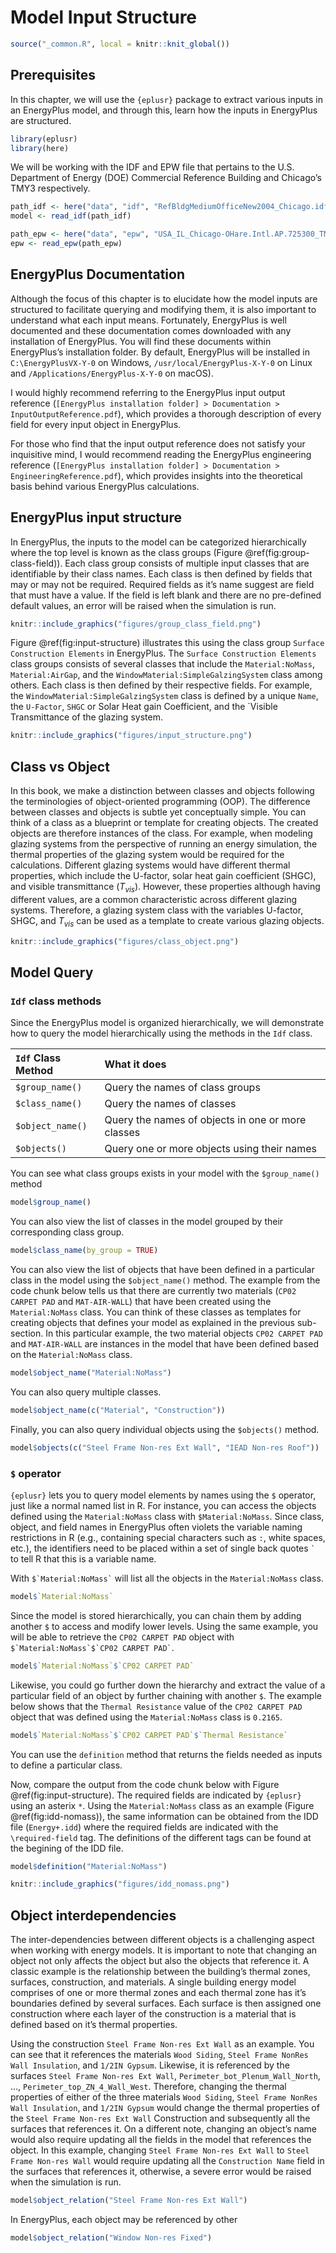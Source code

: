 # Model Input Structure {#input}

```r
source("_common.R", local = knitr::knit_global())
```

## Prerequisites

In this chapter, we will use the `{eplusr}` package to extract various inputs in
an EnergyPlus model, and through this, learn how the inputs in EnergyPlus are
structured.

```r
library(eplusr)
library(here)
```

We will be working with the IDF and EPW file that pertains to the U.S.
Department of Energy (DOE) Commercial Reference Building and Chicago's TMY3
respectively.

```r
path_idf <- here("data", "idf", "RefBldgMediumOfficeNew2004_Chicago.idf")
model <- read_idf(path_idf)

path_epw <- here("data", "epw", "USA_IL_Chicago-OHare.Intl.AP.725300_TMY3.epw")
epw <- read_epw(path_epw)
```

## EnergyPlus Documentation

Although the focus of this chapter is to elucidate how the model inputs are
structured to facilitate querying and modifying them, it is also important to
understand what each input means. Fortunately, EnergyPlus is well documented and
these documentation comes downloaded with any installation of EnergyPlus. You
will find these documents within EnergyPlus's installation folder. By default,
EnergyPlus will be installed in `C:\EnergyPlusVX-Y-0` on Windows,
`/usr/local/EnergyPlus-X-Y-0` on Linux and `/Applications/EnergyPlus-X-Y-0` on
macOS).

I would highly recommend referring to the EnergyPlus input output reference
(`[EnergyPlus installation folder] > Documentation > InputOutputReference.pdf`),
which provides a thorough description of every field for every input object in
EnergyPlus.

For those who find that the input output reference does not satisfy your
inquisitive mind, I would recommend reading the EnergyPlus engineering reference
(`[EnergyPlus installation folder] > Documentation > EngineeringReference.pdf`),
which provides insights into the theoretical basis behind various EnergyPlus
calculations.

## EnergyPlus input structure

In EnergyPlus, the inputs to the model can be categorized hierarchically where
the top level is known as the class groups (Figure
\@ref(fig:group-class-field)). Each class group consists of multiple input
classes that are identifiable by their class names. Each class is then defined
by fields that may or may not be required. Required fields as it's name suggest
are field that must have a value. If the field is left blank and there are no
pre-defined default values, an error will be raised when the simulation is run.

```r
knitr::include_graphics("figures/group_class_field.png")
```

Figure \@ref(fig:input-structure) illustrates this using the class group
`Surface Construction Elements` in EnergyPlus. The
`Surface Construction Elements` class groups consists of several classes that
include the `Material:NoMass`, `Material:AirGap`, and the
`WindowMaterial:SimpleGalzingSystem` class among others. Each class is then
defined by their respective fields. For example, the
`WindowMaterial:SimpleGalzingSystem` class is defined by a unique `Name`, the
`U-Factor`, `SHGC` or Solar Heat gain Coefficient, and the \`Visible
Transmittance of the glazing system.

```r
knitr::include_graphics("figures/input_structure.png")
```

## Class vs Object

In this book, we make a distinction between classes and objects following the
terminologies of object-oriented programming (OOP). The difference between
classes and objects is subtle yet conceptually simple. You can think of a class
as a blueprint or template for creating objects. The created objects are
therefore instances of the class. For example, when modeling glazing systems
from the perspective of running an energy simulation, the thermal properties of
the glazing system would be required for the calculations. Different glazing
systems would have different thermal properties, which include the U-factor,
solar heat gain coefficient (SHGC), and visible transmittance ($T_{vis}$).
However, these properties although having different values, are a common
characteristic across different glazing systems. Therefore, a glazing system
class with the variables U-factor, SHGC, and $T_{vis}$ can be used as a template
to create various glazing objects.

```r
knitr::include_graphics("figures/class_object.png")
```

## Model Query

### `Idf` class methods

Since the EnergyPlus model is organized hierarchically, we will demonstrate how
to query the model hierarchically using the methods in the `Idf` class.

| `Idf` Class Method | What it does                                      |
|:-------------------|:--------------------------------------------------|
| `$group_name()`    | Query the names of class groups                   |
| `$class_name()`    | Query the names of classes                        |
| `$object_name()`   | Query the names of objects in one or more classes |
| `$objects()`       | Query one or more objects using their names       |

You can see what class groups exists in your model with the `$group_name()`
method

```r
model$group_name()
```

You can also view the list of classes in the model grouped by their
corresponding class group.

```r
model$class_name(by_group = TRUE)
```

You can also view the list of objects that have been defined in a particular
class in the model using the `$object_name()` method. The example from the code
chunk below tells us that there are currently two materials (`CP02 CARPET PAD`
and `MAT-AIR-WALL`) that have been created using the `Material:NoMass` class.
You can think of these classes as templates for creating objects that defines
your model as explained in the previous sub-section. In this particular example,
the two material objects `CP02 CARPET PAD` and `MAT-AIR-WALL` are instances in
the model that have been defined based on the `Material:NoMass` class.

```r
model$object_name("Material:NoMass")
```

You can also query multiple classes.

```r
model$object_name(c("Material", "Construction"))
```

Finally, you can also query individual objects using the `$objects()` method.

```r
model$objects(c("Steel Frame Non-res Ext Wall", "IEAD Non-res Roof"))
```

### `$` operator

`{eplusr}` lets you to query model elements by names using the `$` operator,
just like a normal named list in R. For instance, you can access the objects
defined using the `Material:NoMass` class with `$Material:NoMass`. Since class,
object, and field names in EnergyPlus often violets the variable naming
restrictions in R (e.g., containing special characters such as `:`, white
spaces, etc.), the identifiers need to be placed within a set of single back
quotes `` ` `` to tell R that this is a variable name.

With `` $`Material:NoMass` `` will list all the objects in the `Material:NoMass`
class.

```r
model$`Material:NoMass`
```

Since the model is stored hierarchically, you can chain them by adding another
`$` to access and modify lower levels. Using the same example, you will be able
to retrieve the `CP02 CARPET PAD` object with
`` $`Material:NoMass`$`CP02 CARPET PAD` ``.

```r
model$`Material:NoMass`$`CP02 CARPET PAD`
```

Likewise, you could go further down the hierarchy and extract the value of a
particular field of an object by further chaining with another `$`. The example
below shows that the `Thermal Resistance` value of the `CP02 CARPET PAD` object
that was defined using the `Material:NoMass` class is `0.2165`.

```r
model$`Material:NoMass`$`CP02 CARPET PAD`$`Thermal Resistance`
```

You can use the `definition` method that returns the fields needed as inputs to
define a particular class.

Now, compare the output from the code chunk below with Figure
\@ref(fig:input-structure). The required fields are indicated by `{eplusr}`
using an asterix `*`. Using the `Material:NoMass` class as an example (Figure
\@ref(fig:idd-nomass)), the same information can be obtained from the IDD file
(`Energy+.idd`) where the required fields are indicated with the
`\required-field` tag. The definitions of the different tags can be found at the
begining of the IDD file.

```r
model$definition("Material:NoMass")
```

```r
knitr::include_graphics("figures/idd_nomass.png")
```

## Object interdependencies

The inter-dependencies between different objects is a challenging aspect when
working with energy models. It is important to note that changing an object not
only affects the object but also the objects that reference it. A classic
example is the relationship between the building's thermal zones, surfaces,
construction, and materials. A single building energy model comprises of one or
more thermal zones and each thermal zone has it's boundaries defined by several
surfaces. Each surface is then assigned one construction where each layer of the
construction is a material that is defined based on it's thermal properties.

Using the construction `Steel Frame Non-res Ext Wall` as an example. You can see
that it references the materials `Wood Siding`,
`Steel Frame NonRes Wall Insulation`, and `1/2IN Gypsum`. Likewise, it is
referenced by the surfaces `Steel Frame Non-res Ext Wall`,
`Perimeter_bot_Plenum_Wall_North`, ..., `Perimeter_top_ZN_4_Wall_West`.
Therefore, changing the thermal properties of either of the three materials
`Wood Siding`, `Steel Frame NonRes Wall Insulation`, and `1/2IN Gypsum` would
change the thermal properties of the `Steel Frame Non-res Ext Wall` Construction
and subsequently all the surfaces that references it. On a different note,
changing an object's name would also require updating all the fields in the
model that references the object. In this example, changing
`Steel Frame Non-res Ext Wall` to `Steel Frame Non-res Wall` would require
updating all the `Construction Name` field in the surfaces that references it,
otherwise, a severe error would be raised when the simulation is run.

```r
model$object_relation("Steel Frame Non-res Ext Wall")
```

In EnergyPlus, each object may be referenced by other

```r
model$object_relation("Window Non-res Fixed")
```
